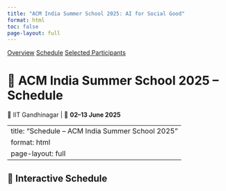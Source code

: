 ```yaml
---
title: "ACM India Summer School 2025: AI for Social Good"
format: html
toc: false
page-layout: full
---
```


::: {.event-navigation}
[Overview](index.qmd)
[Schedule](schedule.qmd)
[Selected Participants](selected.qmd)
:::

# 📅 ACM India Summer School 2025 – Schedule  
📍 IIT Gandhinagar | 📆 **02–13 June 2025**

---
title: "Schedule – ACM India Summer School 2025"
format: html
page-layout: full
---

## 📅 Interactive Schedule

<div id="schedule-table"></div>

<!-- SheetJS for reading Excel -->
<script src="https://cdnjs.cloudflare.com/ajax/libs/xlsx/0.18.5/xlsx.full.min.js"></script>

<!-- Tabulator -->
<link href="https://unpkg.com/tabulator-tables@5.5.0/dist/css/tabulator.min.css" rel="stylesheet">
<script src="https://unpkg.com/tabulator-tables@5.5.0/dist/js/tabulator.min.js"></script>

<script>
async function loadAndRenderSchedule(filePath) {
  const res = await fetch(filePath);
  const data = await res.arrayBuffer();
  const workbook = XLSX.read(data, { type: 'array' });
  const sheet = workbook.Sheets[workbook.SheetNames[0]];
  const json = XLSX.utils.sheet_to_json(sheet, { header: 1 });

  const [header, ...rows] = json;
  const startIdx = header.indexOf("Start Time");
  const endIdx = header.indexOf("End Time");

  const dateCols = header.slice(endIdx + 1);

  const tableData = [];
  dateCols.forEach((date, dIdx) => {
    rows.forEach(row => {
      const start = row[startIdx];
      const end = row[endIdx];
      const event = row[endIdx + 1 + dIdx];
      if (event) {
        tableData.push({
          Date: date,
          Time: (start && end) ? `${start} – ${end}` : "",
          Event: event.trim()
        });
      }
    });
  });

  new Tabulator("#schedule-table", {
    data: tableData,
    layout: "fitColumns",
    pagination: true,
    paginationSize: 10,
    columns: [
      { title: "Date", field: "Date", sorter: "string", widthGrow: 1 },
      { title: "Time", field: "Time", widthGrow: 1 },
      { title: "Event", field: "Event", widthGrow: 3 }
    ]
  });
}

loadAndRenderSchedule("schedule.xlsx");
</script>
